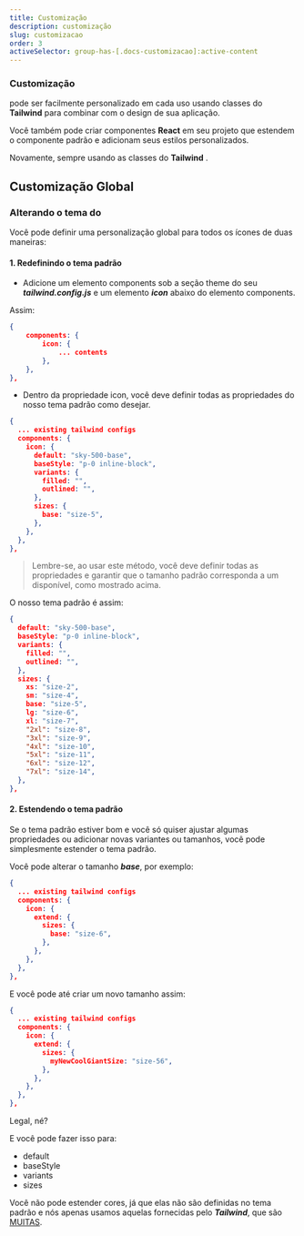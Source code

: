 ```yaml
---
title: Customização
description: customização
slug: customizacao
order: 3
activeSelector: group-has-[.docs-customizacao]:active-content
---
```




### Customização

<RocketIconsTextDefault /> pode ser facilmente personalizado em cada uso usando classes do
<SiTailwindcss className="-mt-1" /> **Tailwind** para combinar com o design de sua aplicação.

Você também pode criar componentes **React** <SiReact className="-mt-1 icon-sky-800" /> em seu projeto
que estendem o componente padrão e adicionam seus estilos personalizados.

Novamente, sempre usando as classes do **Tailwind** <SiTailwindcss className="-mt-1" />.

## Customização Global

### Alterando o tema do <RocketIconsTextDefault />

Você pode definir uma personalização global para todos os ícones de duas maneiras:

#### 1. Redefinindo o tema padrão

- Adicione um elemento components sob a seção theme do seu **_tailwind.config.js_** e um elemento **_icon_**
  abaixo do elemento components.

Assim:

```json filename=tailwind.config.js
{
    components: {
        icon: {
            ... contents
        },
    },
},
```

- Dentro da propriedade icon, você deve definir todas as propriedades do nosso tema padrão como desejar.

```json filename=tailwind.config.js
{
  ... existing tailwind configs
  components: {
    icon: {
      default: "sky-500-base",
      baseStyle: "p-0 inline-block",
      variants: {
        filled: "",
        outlined: "",
      },
      sizes: {
        base: "size-5",
      },
    },
  },
},
```

> Lembre-se, ao usar este método, você deve definir todas as propriedades e garantir que o tamanho padrão
> corresponda a um disponível, como mostrado acima.

O nosso tema padrão é assim:

```json filename=tailwind/theme.js
{
  default: "sky-500-base",
  baseStyle: "p-0 inline-block",
  variants: {
    filled: "",
    outlined: "",
  },
  sizes: {
    xs: "size-2",
    sm: "size-4",
    base: "size-5",
    lg: "size-6",
    xl: "size-7",
    "2xl": "size-8",
    "3xl": "size-9",
    "4xl": "size-10",
    "5xl": "size-11",
    "6xl": "size-12",
    "7xl": "size-14",
  },
},
```

#### 2. Estendendo o tema padrão

Se o tema padrão estiver bom e você só quiser ajustar algumas propriedades ou adicionar novas variantes
ou tamanhos, você pode simplesmente estender o tema padrão.

Você pode alterar o tamanho **_base_**, por exemplo:

```json filename=tailwind.config.js
{
  ... existing tailwind configs
  components: {
    icon: {
      extend: {
        sizes: {
          base: "size-6",
        },
      },
    },
  },
},
```

E você pode até criar um novo tamanho assim:

```json filename=tailwind.config.js
{
  ... existing tailwind configs
  components: {
    icon: {
      extend: {
        sizes: {
          myNewCoolGiantSize: "size-56",
        },
      },
    },
  },
},
```

Legal, né?

E você pode fazer isso para:

- default
- baseStyle
- variants
- sizes

Você não pode estender cores, já que elas não são definidas no tema padrão e nós apenas usamos aquelas
fornecidas pelo **_Tailwind_**, que são [MUITAS](https://tailwindcss.com/docs/customizing-colors).

